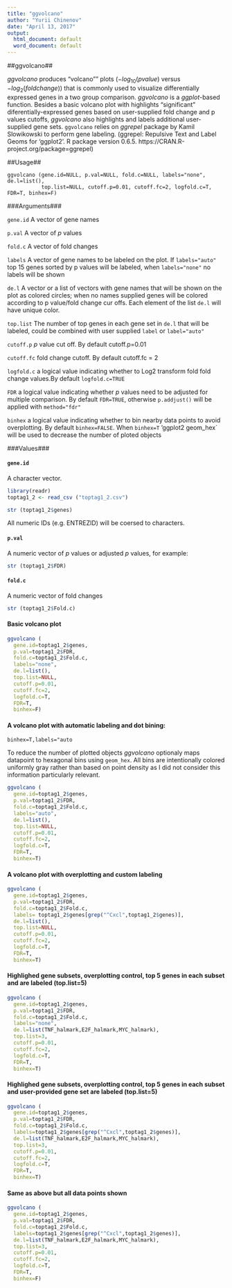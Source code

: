 ---
title: "ggvolcano"
author: "Yurii Chinenov"
date: "April 13, 2017"
output:
  html_document: default
  word_document: default
---
##ggvolcano##

*ggvolcano* produces "volcano"" plots  ($-log_{10}(p value)$ versus $-log_2(fold change)$) that is commonly used to visualize differentially expressed genes in a two group comparison. *ggvolcano* is a *ggplot*-based function. Besides a basic volcano plot with highlights "significant" diferentially-expressed genes based on user-supplied fold change and p values cutoffs, *ggvolcano* also highlights and labels additional user-supplied gene sets. `ggvolcano` relies on *ggrepel* package by Kamil Slowikowski  to perform gene labeling. (ggrepel: Repulsive Text and Label Geoms for 'ggplot2'. R package version 0.6.5. https://CRAN.R-project.org/package=ggrepel)    

##Usage##

```
ggvolcano (gene.id=NULL, p.val=NULL, fold.c=NULL, labels="none", de.l=list(),
           top.list=NULL, cutoff.p=0.01, cutoff.fc=2, logfold.c=T, FDR=T, binhex=F)
```
###Arguments###

`gene.id`    A vector of gene names

`p.val`      A vector of *p* values

`fold.c`     A vector of fold changes 

`labels`     A vector of gene names to be labeled on the plot. If `labels="auto"` top 15 genes sorted by p values will be labeled, when `labels="none"` no labels              will be shown

`de.l`       A vector or a list of vectors with gene names that will be shown on the plot as colored circles; when no names supplied genes will be colored     
             according to p value/fold change cur offs. Each element of the list `de.l` will have unique color.

`top.list`   The number of top genes in each gene set in `de.l` that will be labeled, could be combined with user supplied `label` or `label="auto"`

`cutoff.p`   *p* value cut off. By default cutoff.p=0.01 

`cutoff.fc`   fold change cutoff. By default cutoff.fc = 2
  
`logfold.c`   a logical value indicating whether to Log2 transform fold fold change values.By default `logfold.c=TRUE`

`FDR`         a logical value indicating whether *p* values need to be adjusted for multiple comparison. By default `FDR=TRUE`, otherwise `p.addjust()` will be 
              applied with `method="fdr"`

`binhex`      a logical value indicating whether to bin nearby data points to avoid overplotting. By default `binhex=FALSE`. When `binhex=T`  'ggplot2 geom_hex` 
              will be used to decrease the number of ploted objects

###Values###

#### ```gene.id``` ####

A character vector. 
```{r, echo=T, results="hide",message=FALSE}
library(readr)
toptag1_2 <- read_csv ("toptag1_2.csv")
```

```{r, echo=F}
str (toptag1_2$genes)
```
All numeric IDs (e.g. ENTREZID) will be coersed to characters.

#### ```p.val``` ####
A numeric vector of *p* values or adjusted *p* values, for example:
```{r, echo=F}
str (toptag1_2$FDR)
```

#### ```fold.c``` ####
A numeric vector of fold changes
```{r, echo=F}
str (toptag1_2$Fold.c)
```

#### Basic volcano plot ####
```{r, fig.width =9, fig.height =8 }
ggvolcano (
  gene.id=toptag1_2$genes, 
  p.val=toptag1_2$FDR,   
  fold.c=toptag1_2$Fold.c,   
  labels="none",
  de.l=list(),
  top.list=NULL,
  cutoff.p=0.01, 
  cutoff.fc=2,
  logfold.c=T,   
  FDR=T,         
  binhex=F)  
```

#### A volcano plot with automatic labeling and dot bining:###
`binhex=T,labels="auto`

To reduce the number of plotted objects *ggvolcano* optionaly maps datapoint to hexagonal bins using `geom_hex`.
All bins are intentionally colored uniformly gray rather than based on point density as I did not consider this information particularly relevant.

```{r, warning=F, fig.width = 9, fig.height = 8}
ggvolcano (
  gene.id=toptag1_2$genes, 
  p.val=toptag1_2$FDR,   
  fold.c=toptag1_2$Fold.c,   
  labels="auto",
  de.l=list(),
  top.list=NULL,
  cutoff.p=0.01, 
  cutoff.fc=2,
  logfold.c=T,   
  FDR=T,         
  binhex=T)  
```

#### A volcano plot with overplotting and custom labeling ####

```{r, warning=F, fig.width = 9, fig.height = 8}
ggvolcano (
  gene.id=toptag1_2$genes, 
  p.val=toptag1_2$FDR,   
  fold.c=toptag1_2$Fold.c,   
  labels= toptag1_2$genes[grep("^Cxcl",toptag1_2$genes)],
  de.l=list(),
  top.list=NULL,
  cutoff.p=0.01, 
  cutoff.fc=2,
  logfold.c=T,   
  FDR=T,         
  binhex=T)  
```

#### Highlighed gene subsets, overplotting control, top 5 genes in each subset and are labeled (top.list=5)  ####
```{r, warning=F, fig.width = 9, fig.height = 8}
ggvolcano (
  gene.id=toptag1_2$genes, 
  p.val=toptag1_2$FDR,   
  fold.c=toptag1_2$Fold.c,   
  labels="none",
  de.l=list(TNF_halmark,E2F_halmark,MYC_halmark),
  top.list=3,
  cutoff.p=0.01, 
  cutoff.fc=2,
  logfold.c=T,   
  FDR=T,         
  binhex=T)  
```

#### Highlighed gene subsets, overplotting control, top 5 genes in each subset and user-provided gene set are labeled (top.list=5)  ####
```{r, warning=F, fig.width = 9, fig.height = 8}
ggvolcano (
  gene.id=toptag1_2$genes, 
  p.val=toptag1_2$FDR,   
  fold.c=toptag1_2$Fold.c,   
  labels=toptag1_2$genes[grep("^Cxcl",toptag1_2$genes)],
  de.l=list(TNF_halmark,E2F_halmark,MYC_halmark),
  top.list=3,
  cutoff.p=0.01, 
  cutoff.fc=2,
  logfold.c=T,   
  FDR=T,         
  binhex=T)  
```

#### Same as above but all data points shown  ####
```{r, warning=F, fig.width = 9, fig.height = 8}

ggvolcano (
  gene.id=toptag1_2$genes, 
  p.val=toptag1_2$FDR,   
  fold.c=toptag1_2$Fold.c,   
  labels=toptag1_2$genes[grep("^Cxcl",toptag1_2$genes)],
  de.l=list(TNF_halmark,E2F_halmark,MYC_halmark),
  top.list=3,
  cutoff.p=0.01, 
  cutoff.fc=2,
  logfold.c=T,   
  FDR=T,         
  binhex=F)  
```